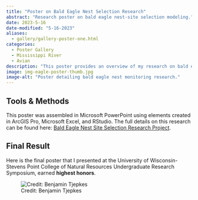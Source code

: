 ```yaml
---
title: "Poster on Bald Eagle Nest Selection Research"
abstract: "Research poster on bald eagle nest-site selection modeling."
date: 2023-5-16
date-modified: "5-16-2023"
aliases: 
  - gallery/gallery-poster-one.html
categories:
  - Poster Gallery
  - Mississippi River
  - Avian
description: "This poster provides an overview of my research on bald eagle nest-site selection for the Upper Mississippi River population. This poster was presented at the University of Wisconsin-Stevens Point College of Natural Resources Undergraduate Research Symposium."
image: img-eagle-poster-thumb.jpg
image-alt: "Poster detailing bald eagle nest monitoring research."
---
```




## Tools & Methods

This poster was assembled in Microsoft PowerPoint using elements created in ArcGIS Pro, Microsoft Excel, and RStudio. The full details on this research can be found here: [Bald Eagle Nest Site Selection Research Project](../../research/bald-eagle-nest-site-selection/index.qmd).

## Final Result

Here is the final poster that I presented at the University of Wisconsin-Stevens Point College of Natural Resources Undergraduate Research Symposium, earned **highest honors**.

![Credit: Benjamin Tjepkes](img-eagle-poster.jpg)